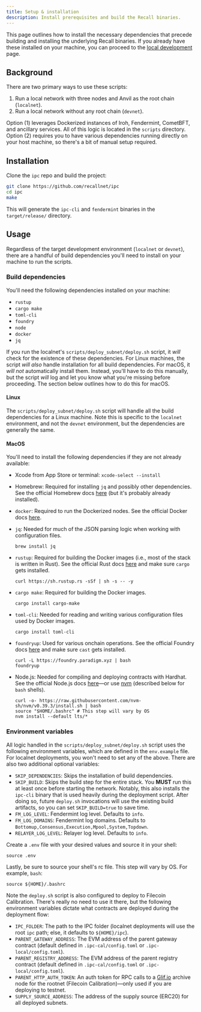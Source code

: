 ```yaml
---
title: Setup & installation
description: Install prerequisites and build the Recall binaries.
---
```


This page outlines how to install the necessary dependencies that precede building and installing
the underlying Recall binaries. If you already have these installed on your machine, you can proceed
to the [local development](/operators/local) page.

## Background

There are two primary ways to use these scripts:

1. Run a local network with three nodes and Anvil as the root chain (`localnet`).
2. Run a local network without any root chain (`devnet`).

Option (1) leverages Dockerized instances of Iroh, Fendermint, CometBFT, and ancillary services. All
of this logic is located in the `scripts` directory. Option (2) requires you to have various
dependencies running directly on your host machine, so there's a bit of manual setup required.

## Installation

Clone the `ipc` repo and build the project:

```sh
git clone https://github.com/recallnet/ipc
cd ipc
make
```

This will generate the `ipc-cli` and `fendermint` binaries in the `target/release/` directory.

## Usage

Regardless of the target development environment (`localnet` or `devnet`), there are a handful of
build dependencies you'll need to install on your machine to run the scripts.

### Build dependencies

You'll need the following dependencies installed on your machine:

- `rustup`
- `cargo make`
- `toml-cli`
- `foundry`
- `node`
- `docker`
- `jq`

If you run the localnet's `scripts/deploy_subnet/deploy.sh` script, it _will_ check for the
existence of these dependencies. For Linux machines, the script _will also_ handle installation for
all build dependencies. For macOS, it _will not_ automatically install them. Instead, you'll have to
do this manually, but the script _will_ log and let you know what you're missing before proceeding.
The section below outlines how to do this for macOS.

#### Linux

The `scripts/deploy_subnet/deploy.sh` script will handle all the build dependencies for a Linux
machine. Note this is specific to the `localnet` environment, and not the `devnet` environment, but
the dependencies are generally the same.

#### MacOS

You'll need to install the following dependencies if they are not already available:

- Xcode from App Store or terminal: `xcode-select --install`
- Homebrew: Required for installing `jq` and possibly other dependencies. See the official Homebrew
  docs [here](https://brew.sh/) (but it's probably already installed).
- `docker`: Required to run the Dockerized nodes. See the official Docker docs
  [here](https://docs.docker.com/desktop/install/mac-install).
- `jq`: Needed for much of the JSON parsing logic when working with configuration files.

  ```shell
  brew install jq
  ```

- `rustup`: Required for building the Docker images (i.e., most of the stack is written in Rust).
  See the official Rust docs [here](https://www.rust-lang.org/tools/install) and make sure `cargo`
  gets installed.

  ```shell
  curl https://sh.rustup.rs -sSf | sh -s -- -y
  ```

- `cargo make`: Required for building the Docker images.

  ```shell
  cargo install cargo-make
  ```

- `toml-cli`: Needed for reading and writing various configuration files used by Docker images.

  ```shell
  cargo install toml-cli
  ```

- `foundryup`: Used for various onchain operations. See the official Foundry docs
  [here](https://book.getfoundry.sh/getting-started/installation) and make sure `cast` gets
  installed.

  ```shell
  curl -L https://foundry.paradigm.xyz | bash
  foundryup
  ```

- Node.js: Needed for compiling and deploying contracts with Hardhat. See the official Node.js docs
  [here](https://nodejs.org/en/download)—or use [nvm](https://github.com/nvm-sh/nvm) (described
  below for `bash` shells).

  ```shell
  curl -o- https://raw.githubusercontent.com/nvm-sh/nvm/v0.39.3/install.sh | bash
  source "$HOME/.bashrc" # This step will vary by OS
  nvm install --default lts/*
  ```

### Environment variables

All logic handled in the `scripts/deploy_subnet/deploy.sh` script uses the following environment
variables, which are defined in the `env.example` file. For localnet deployments, you won't need to
set any of the above. There are also two additional optional variables:

- `SKIP_DEPENDENCIES`: Skips the installation of build dependencies.
- `SKIP_BUILD`: Skips the build step for the entire stack. You **MUST** run this at least once
  before starting the network. Notably, this also installs the `ipc-cli` binary that is used heavily
  during the deployment script. After doing so, future `deploy.sh` invocations will use the existing
  build artifacts, so you can set `SKIP_BUILD=true` to save time.
- `FM_LOG_LEVEL`: Fendermint log level. Defaults to `info`.
- `FM_LOG_DOMAINS`: Fendermint log domains. Defaults to
  `Bottomup,Consensus,Execution,Mpool,System,Topdown`.
- `RELAYER_LOG_LEVEL`: Relayer log level. Defaults to `info`.

Create a `.env` file with your desired values and source it in your shell:

```shell
source .env
```

Lastly, be sure to source your shell's rc file. This step will vary by OS. For example, `bash`:

```shell
source ${HOME}/.bashrc
```

Note the `deploy.sh` script is also configured to deploy to Filecoin Calibration. There's really no
need to use it there, but the following environment variables dictate what contracts are deployed
during the deployment flow:

- `IPC_FOLDER`: The path to the IPC folder (localnet deployments will use the root `ipc` path; else,
  it defaults to `${HOME}/ipc`).
- `PARENT_GATEWAY_ADDRESS`: The EVM address of the parent gateway contract (default defined in
  `.ipc-cal/config.toml` or `.ipc-local/config.toml`).
- `PARENT_REGISTRY_ADDRESS`: The EVM address of the parent registry contract (default defined in
  `.ipc-cal/config.toml` or `.ipc-local/config.toml`).
- `PARENT_HTTP_AUTH_TOKEN`: An auth token for RPC calls to a [Glif.io](https://api.node.glif.io/)
  archive node for the rootnet (Filecoin Calibration)—only used if you are deploying to testnet.
- `SUPPLY_SOURCE_ADDRESS`: The address of the supply source (ERC20) for all deployed subnets.
